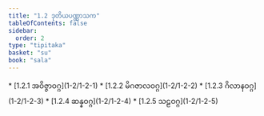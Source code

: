 ```yaml
---
title: "1.2 ဒုတိယပဏ္ဏာသက"
tableOfContents: false
sidebar:
  order: 2
type: "tipitaka"
basket: "su"
book: "sala"
---
```



<DynamicBreadcrumb />



<TableOfContents book="sala" section="1.2">
* [1.2.1 အဝိဇ္ဇာဝဂ္ဂ](1-2/1-2-1)
* [1.2.2 မိဂဇာလဝဂ္ဂ](1-2/1-2-2)
* [1.2.3 ဂိလာနဝဂ္ဂ](1-2/1-2-3)
* [1.2.4 ဆန္နဝဂ္ဂ](1-2/1-2-4)
* [1.2.5 သဠဝဂ္ဂ](1-2/1-2-5)
</TableOfContents>